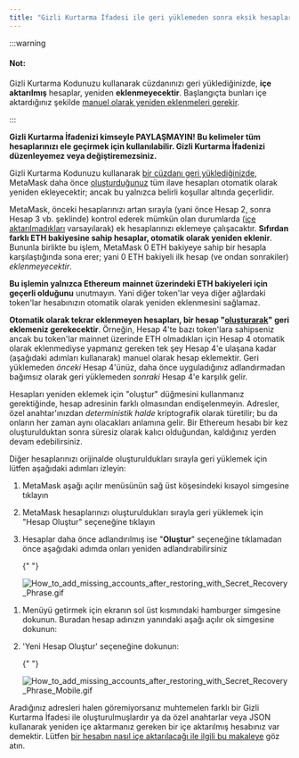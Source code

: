 ```yaml
---
title: "Gizli Kurtarma İfadesi ile geri yüklemeden sonra eksik hesaplar nasıl eklenir?"
---
```



:::warning

#### Not:

Gizli Kurtarma Kodunuzu kullanarak cüzdanınızı geri yüklediğinizde, **içe aktarılmış** hesaplar, yeniden **eklenmeyecektir**. Başlangıçta bunları içe aktardığınız şekilde [manuel olarak yeniden eklenmeleri gerekir](/managing-my-wallet/accounts-and-addresses/how-to-import-an-account).

:::

**Gizli Kurtarma İfadenizi kimseyle PAYLAŞMAYIN! Bu kelimeler tüm hesaplarınızı ele geçirmek için kullanılabilir. Gizli Kurtarma İfadenizi düzenleyemez veya değiştiremezsiniz.**

Gizli Kurtarma Kodunuzu kullanarak [bir cüzdanı geri yüklediğinizde](/managing-my-wallet/resetting-deleting-and-restoring/how-to-restore-your-metamask-wallet-from-secret-recovery-phrase), MetaMask daha önce [oluşturduğunuz](/managing-my-wallet/accounts-and-addresses/how-to-add-accounts-in-your-wallet) tüm ilave hesapları otomatik olarak yeniden ekleyecektir; ancak bu yalnızca belirli koşullar altında geçerlidir.

MetaMask, önceki hesaplarınızı artan sırayla (yani önce Hesap 2, sonra Hesap 3 vb. şeklinde) kontrol ederek mümkün olan durumlarda ([içe aktarılmadıkları](/managing-my-wallet/accounts-and-addresses/what-are-imported-accounts-) varsayılarak) ek hesaplarınızı eklemeye çalışacaktır. **Sıfırdan farklı ETH bakiyesine sahip hesaplar, otomatik olarak yeniden eklenir**. Bununla birlikte bu işlem, MetaMask 0 ETH bakiyeye sahip bir hesapla karşılaştığında sona erer; yani 0 ETH bakiyeli ilk hesap (ve ondan sonrakiler) _eklenmeyecektir_.

**Bu işlemin yalnızca Ethereum mainnet üzerindeki ETH bakiyeleri için geçerli olduğunu** unutmayın. Yani diğer token'lar veya diğer ağlardaki token'lar hesabınızın otomatik olarak yeniden eklenmesini sağlamaz.

**Otomatik olarak tekrar eklenmeyen hesapları, bir hesap "[oluşturarak](/managing-my-wallet/accounts-and-addresses/how-to-add-accounts-in-your-wallet)" geri eklemeniz gerekecektir**. Örneğin, Hesap 4'te bazı token'lara sahipseniz ancak bu token'lar mainnet üzerinde ETH olmadıkları için Hesap 4 otomatik olarak eklenmediyse yapmanız gereken tek şey Hesap 4'e ulaşana kadar (aşağıdaki adımları kullanarak) manuel olarak hesap eklemektir. Geri yüklemeden _önceki_ Hesap 4'ünüz, daha önce uyguladığınız adlandırmadan bağımsız olarak geri yüklemeden _sonraki_ Hesap 4'e karşılık gelir.

Hesapları yeniden eklemek için "oluştur" düğmesini kullanmanız gerektiğinde, hesap adresinin farklı olmasından endişelenmeyin. Adresler, özel anahtar'ınızdan _deterministik halde_ kriptografik olarak türetilir; bu da onların her zaman aynı olacakları anlamına gelir. Bir Ethereum hesabı bir kez oluşturulduktan sonra süresiz olarak kalıcı olduğundan, kaldığınız yerden devam edebilirsiniz.

Diğer hesaplarınızı orijinalde oluşturuldukları sırayla geri yüklemek için lütfen aşağıdaki adımları izleyin:

<Tabs>

<TabItem value="Uzantı" label="Uzantı">

1. MetaMask aşağı açılır menüsünün sağ üst köşesindeki kısayol simgesine tıklayın

2. MetaMask hesaplarınızı oluşturuldukları sırayla geri yüklemek için "Hesap Oluştur" seçeneğine tıklayın

3. Hesaplar daha önce adlandırılmış ise "**Oluştur**" seçeneğine tıklamadan önce aşağıdaki adımda onları yeniden adlandırabilirsiniz

   {" "}

   <div class="center-container">
     <div class="img-medium">
       <img
         src={
           require("../../../../../../img/i18n/legacy/How_to_add_missing_accounts_after_restoring_with_Secret_Recovery_Phrase.gif")
             .default
         }
         alt="How_to_add_missing_accounts_after_restoring_with_Secret_Recovery_Phrase.gif"
       />
     </div>
   </div>

</TabItem>

<TabItem value="Mobil" label="Mobil">

1. Menüyü getirmek için ekranın sol üst kısmındaki hamburger simgesine dokunun. Buradan hesap adınızın yanındaki aşağı açılır ok simgesine dokunun:

2. 'Yeni Hesap Oluştur' seçeneğine dokunun:

   {" "}

   <div class="center-container">
     <div class="img-medium">
       <img
         src={
           require("../../../../../../img/i18n/legacy/How_to_add_missing_accounts_after_restoring_with_Secret_Recovery_Phrase_Mobile.gif")
             .default
         }
         alt="How_to_add_missing_accounts_after_restoring_with_Secret_Recovery_Phrase_Mobile.gif"
       />
     </div>
   </div>

</TabItem>

</Tabs>

Aradığınız adresleri halen göremiyorsanız muhtemelen farklı bir Gizli Kurtarma İfadesi ile oluşturulmuşlardır ya da özel anahtarlar veya JSON kullanarak yeniden içe aktarmanız gereken bir içe aktarılmış hesabınız var demektir. Lütfen [bir hesabın nasıl içe aktarılacağı ile ilgili bu makaleye](/managing-my-wallet/accounts-and-addresses/how-to-import-an-account) göz atın.
